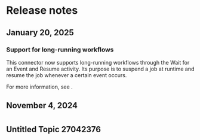 ﻿# Release notes


## January 20, 2025




### Support for long-running workflows

This connector now supports long-running workflows through the Wait for an Event and
                Resume activity. Its purpose is to suspend a job at runtime and resume the job
            whenever a certain event occurs.

For more information, see .


## November 4, 2024

#


## Untitled Topic 27042376



